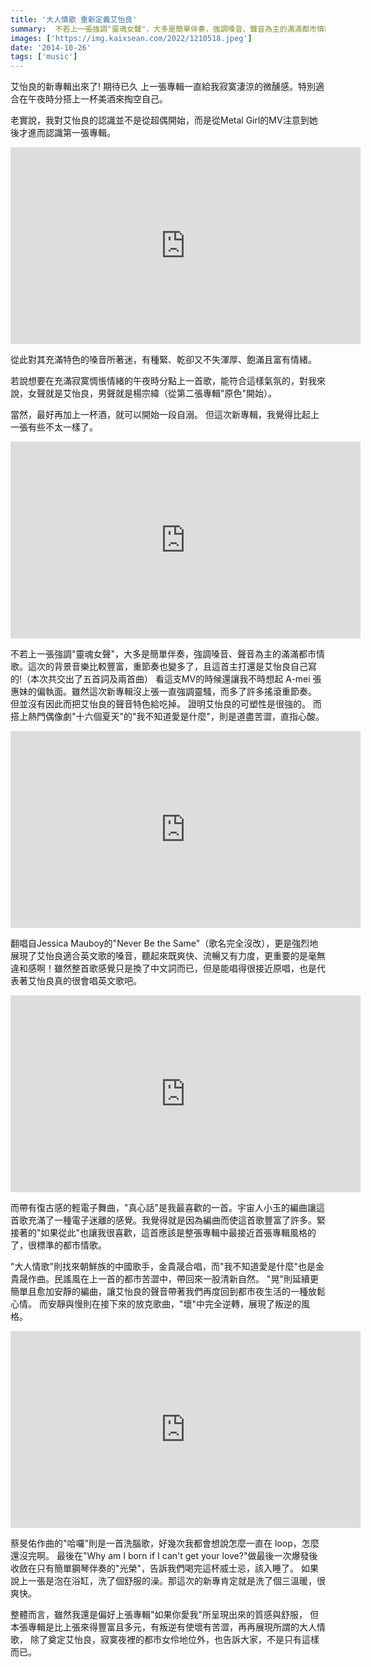```yaml
---
title: '大人情歌 重新定義艾怡良'
summary:  不若上一張強調"靈魂女聲"，大多是簡單伴奏，強調嗓音、聲音為主的滿滿都市情歌。這次的背景音樂比較豐富，重節奏也變多了
images: ['https://img.kaixsean.com/2022/1210518.jpeg']
date: '2014-10-26'
tags: ['music']
---
```

艾怡良的新專輯出來了! 期待已久
上一張專輯一直給我寂寞淒涼的微醺感。特別適合在午夜時分搭上一杯美酒來掏空自己。

老實說，我對艾怡良的認識並不是從超偶開始，而是從Metal Girl的MV注意到她後才進而認識第一張專輯。

<iframe width="560" height="315" src="https://www.youtube.com/embed/BO13giQe8CA" frameborder="0" allow="accelerometer; autoplay; encrypted-media; gyroscope; picture-in-picture" allowfullscreen></iframe>

從此對其充滿特色的嗓音所著迷，有種緊、乾卻又不失渾厚、飽滿且富有情緒。

若說想要在充滿寂寞惆悵情緒的午夜時分點上一首歌，能符合這樣氣氛的，對我來說，女聲就是艾怡良，男聲就是楊宗緯（從第二張專輯"原色"開始）。

當然，最好再加上一杯酒，就可以開始一段自溺。 但這次新專輯，我覺得比起上一張有些不太一樣了。

<iframe width="560" height="315" src="https://www.youtube.com/embed/6JIkEnqPYxs" frameborder="0" allow="accelerometer; autoplay; encrypted-media; gyroscope; picture-in-picture" allowfullscreen></iframe>

不若上一張強調"靈魂女聲"，大多是簡單伴奏，強調嗓音、聲音為主的滿滿都市情歌。這次的背景音樂比較豐富，重節奏也變多了，且這首主打還是艾怡良自己寫的!（本次共交出了五首詞及兩首曲） 看這支MV的時候還讓我不時想起 A-mei 張惠妹的偏執面。雖然這次新專輯沒上張一直強調靈騷，而多了許多搖滾重節奏。 但並沒有因此而把艾怡良的聲音特色給吃掉。 證明艾怡良的可塑性是很強的。 而搭上熱門偶像劇"十六個夏天"的"我不知道愛是什麼"，則是道盡苦澀，直指心酸。

<iframe width="560" height="315" src="https://www.youtube.com/embed/PXmGrkEtxrc" frameborder="0" allow="accelerometer; autoplay; encrypted-media; gyroscope; picture-in-picture" allowfullscreen></iframe>

翻唱自Jessica Mauboy的"Never Be the Same"（歌名完全沒改），更是強烈地展現了艾怡良適合英文歌的嗓音，聽起來既爽快、流暢又有力度，更重要的是毫無違和感啊！雖然整首歌感覺只是換了中文詞而已，但是能唱得很接近原唱，也是代表著艾怡良真的很會唱英文歌吧。

<iframe width="560" height="315" src="https://www.youtube.com/embed/dGOuiu0dA7o" frameborder="0" allow="accelerometer; autoplay; encrypted-media; gyroscope; picture-in-picture" allowfullscreen></iframe>

而帶有復古感的輕電子舞曲，"真心話"是我最喜歡的一首。宇宙人小玉的編曲讓這首歌充滿了一種電子迷離的感覺。我覺得就是因為編曲而使這首歌豐富了許多。緊接著的"如果從此"也讓我很喜歡，這首應該是整張專輯中最接近首張專輯風格的了，很標準的都市情歌。

"大人情歌"則找來朝鮮族的中國歌手，金貴晟合唱，而"我不知道愛是什麼"也是金貴晟作曲。民謠風在上一首的都市苦澀中，帶回來一股清新自然。 "晃"則延續更簡單且愈加安靜的編曲，讓艾怡良的聲音帶著我們再度回到都市夜生活的一種放鬆心情。 而安靜與慢則在接下來的放克歌曲，"壞"中完全逆轉，展現了叛逆的風格。

<iframe width="560" height="315" src="https://www.youtube.com/embed/LezpJsNd6JM" frameborder="0" allow="accelerometer; autoplay; encrypted-media; gyroscope; picture-in-picture" allowfullscreen></iframe>

蔡旻佑作曲的"哈囉"則是一首洗腦歌，好幾次我都會想說怎麼一直在 loop，怎麼還沒完啊。 最後在"Why am I born if I can't get your love?"做最後一次爆發後收斂在只有簡單鋼琴伴奏的"光榮"，告訴我們喝完這杯威士忌，該入睡了。 如果說上一張是泡在浴缸，洗了個舒服的澡。那這次的新專肯定就是洗了個三溫暖，很爽快。 

整體而言，雖然我還是偏好上張專輯"如果你愛我"所呈現出來的質感與舒服， 但本張專輯是比上張來得豐富且多元，有叛逆有使壞有苦澀，再再展現所謂的大人情歌， 除了奠定艾怡良，寂寞夜裡的都市女伶地位外，也告訴大家，不是只有這樣而已。